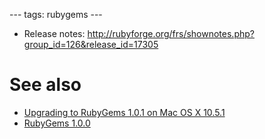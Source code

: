 ---
tags: rubygems
---
* Release notes: http://rubyforge.org/frs/shownotes.php?group_id=126&release_id=17305

= See also =

* [[Upgrading to RubyGems 1.0.1 on Mac OS X 10.5.1]]
* [[RubyGems 1.0.0]]
